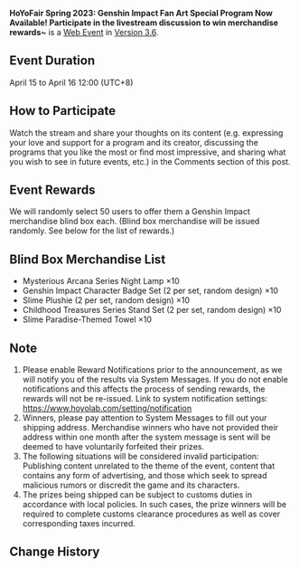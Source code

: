 {{Event
|name              = HoYoFair Spring 2023: Genshin Impact Fan Art Special Program Now Available! Participate in the livestream discussion to win merchandise rewards~
|image             = HoYoFair Spring 2023 Genshin Impact Fan Art Special Program Now Available! Participate in the livestream discussion to win merchandise rewards~.png
|type              = Web
|group             = Submission
|time_known        = yes
|time_start        = 2023-04-15 12:00:00
|time_start_offset = GMT+8
|time_end          = 2023-04-16 12:00:00
|time_end_offset   = GMT+8
|link              = https://www.hoyolab.com/article/17725403
}}
{{Description|The Traveler and company have been invited to explore the ruins and enjoy the refreshing spring day. Yet something unexpected happens on their way.<br>Let us unlock "Spring Wonderland" and watch the HoYoFair Spring 2023: Genshin Impact Fan Art Special Program!<br>While watching the stream, feel free to share your thoughts on its content in the Comments section of this post. Participate in this discussion and you may win merchandise rewards~<hr />HoYoFair presents a collation of fan works derived from HoYoverse IPs. You can find a rich variety of fan art here as well as creators and players from all over the world who engage in multilingual creations and interactions. Here, everyone can express their love for games.}}
'''HoYoFair Spring 2023: Genshin Impact Fan Art Special Program Now Available! Participate in the livestream discussion to win merchandise rewards~''' is a [[Web Event]] in [[Version 3.6]].

==Event Duration==
April 15 to April 16 12:00 (UTC+8)

==How to Participate==
Watch the stream and share your thoughts on its content (e.g. expressing your love and support for a program and its creator, discussing the programs that you like the most or find most impressive, and sharing what you wish to see in future events, etc.) in the Comments section of this post.

==Event Rewards==
We will randomly select 50 users to offer them a Genshin Impact merchandise blind box each. (Blind box merchandise will be issued randomly. See below for the list of rewards.)

==Blind Box Merchandise List==
* Mysterious Arcana Series Night Lamp ×10
* Genshin Impact Character Badge Set (2 per set, random design) ×10
* Slime Plushie (2 per set, random design) ×10
* Childhood Treasures Series Stand Set (2 per set, random design) ×10
* Slime Paradise-Themed Towel ×10

==Note==
# Please enable Reward Notifications prior to the announcement, as we will notify you of the results via System Messages. If you do not enable notifications and this affects the process of sending rewards, the rewards will not be re-issued. Link to system notification settings: https://www.hoyolab.com/setting/notification
# Winners, please pay attention to System Messages to fill out your shipping address. Merchandise winners who have not provided their address within one month after the system message is sent will be deemed to have voluntarily forfeited their prizes.
# The following situations will be considered invalid participation: Publishing content unrelated to the theme of the event, content that contains any form of advertising, and those which seek to spread malicious rumors or discredit the game and its characters.
# The prizes being shipped can be subject to customs duties in accordance with local policies. In such cases, the prize winners will be required to complete customs clearance procedures as well as cover corresponding taxes incurred.

==Change History==
{{Change History|3.6}}